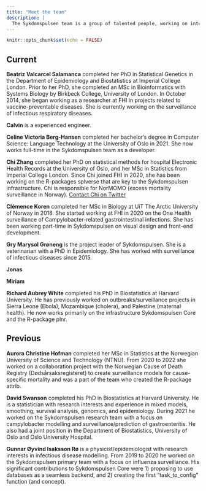 ```yaml
---
title: "Meet the team"
description: |
  The Sykdomspulsen team is a group of talented people, working on interesting topics combining real-time public health surveillance with data science tools. Currently we have 9 team members.
---
```


```r
knitr::opts_chunk$set(echo = FALSE)
```

## Current

**Beatriz Valcarcel Salamanca** completed her PhD in Statistical Genetics in the Department of Epidemiology and Biostatistics at Imperial College London. Prior to her PhD, she completed an MSc in Bioinformatics with Systems Biology by Birkbeck College, University of London. In October 2014, she began working as a researcher at FHI in projects related to vaccine-preventable diseases. She is currently working on the surveillance of infectious respiratory diseases.

**Calvin** is a experienced engineer.

**Celine Victoria Berg-Hansen** completed her bachelor's degree in Computer Science: Language Technology at the University of Oslo in 2021. She now works full-time in the Sykdomspulsen team as a developer.

**Chi Zhang** completed her PhD on statistical methods for hospital Electronic Health Records at the University of Oslo, and her MSc in Statistics from Imperial College London. Since Chi joined FHI in 2020, she has been working on the R-packages splverse that are key to the Sykdomspulsen infrastructure. Chi is responsible for NorMOMO (excess mortality surveillance in Norway). [Contact Chi on Twitter](https://twitter.com/Andreasheenn)

**Clémence Koren** completed her MSc in Biology at UiT The Arctic University of Norway in 2018. She started working at FHI in 2020 on the One Health surveillance of Campylobacter-related gastrointestinal infections. She has been working part-time in Sykdomspulsen on visual design and front-end development.

**Gry Marysol Grøneng** is the project leader of Sykdomspulsen. She is a veterinarian with a PhD in Epidemiology. She has worked with surveillance of infectious diseases since 2015.

**Jonas**

**Miriam**

**Richard Aubrey White** completed his PhD in Biostatistics at Harvard University. He has previously worked on outbreaks/surveillance projects in Sierra Leone (Ebola), Mozambique (cholera), and Palestine (maternal health). He now works primarily on the infrastructure Sykdomspulsen Core and the R-package plnr.

## Previous

**Aurora Christine Hofman** completed her MSc in Statistics at the Norwegian University of Science and Technology (NTNU). From 2020 to 2022 she worked on a collaboration project with the Norwegian Cause of Death Registry (Dødsårsaksregisteret) to create surveillance models for cause-specific mortality and was a part of the team who created the R-package attrib.

**David Swanson** completed his PhD in Biostatistics at Harvard University. He is a statistician with research interests and experience in mixed models, smoothing, survival analysis, genomics, and epidemiology. During 2021 he worked on the Sykdomspulsen research team with a focus on campylobacter modelling and surveillance/prediction of gastroenteritis. He also had a joint position in the Department of Biostatistics, University of Oslo and Oslo University Hospital.

**Gunnar Øyvind Isaksson Rø** is a physicist/epidemiologist with research interests in infectious disease modelling. From 2019 to 2020 he worked on the Sykdomspulsen primary team with a focus on influenza surveillance. His significant contributions to Sykdomspulsen Core were 1) proposing to use databases as a seamless backend, and 2) creating the first "task_to_config" function (and concept).


